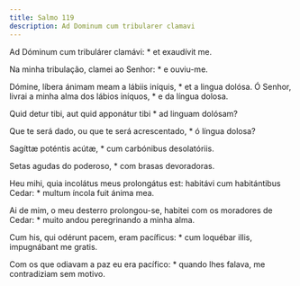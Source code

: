 ```yaml
---
title: Salmo 119
description: Ad Dominum cum tribularer clamavi
---
```


<div class="side-by-side not-content">

Ad Dóminum cum tribulárer clamávi: * et exaudívit me.

Na minha tribulação, clamei ao Senhor: * e ouviu-me.

Dómine, líbera ánimam meam a lábiis iníquis, * et a lingua dolósa.
  Ó Senhor, livrai a minha alma dos lábios iníquos, * e da língua dolosa.

Quid detur tibi, aut quid apponátur tibi * ad linguam dolósam?

Que te será dado, ou que te será acrescentado, * ó língua dolosa?

Sagíttæ poténtis acútæ, * cum carbónibus desolatóriis.

Setas agudas do poderoso, * com brasas devoradoras.

Heu mihi, quia incolátus meus prolongátus est: habitávi cum habitántibus
    Cedar: * multum íncola fuit ánima mea.

Ai de mim, o meu desterro prolongou-se, habitei com os moradores de Cedar: *
    muito andou peregrinando a minha alma.

Cum his, qui odérunt pacem, eram pacíficus: * cum loquébar illis,
    impugnábant me gratis.

Com os que odiavam a paz eu era pacífico: * quando lhes falava, me
    contradiziam sem motivo.

</div>
